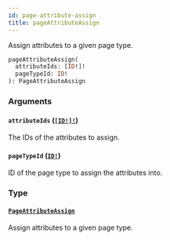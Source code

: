 ```yaml
---
id: page-attribute-assign
title: pageAttributeAssign
---
```


Assign attributes to a given page type.

```graphql
pageAttributeAssign(
  attributeIds: [ID!]!
  pageTypeId: ID!
): PageAttributeAssign

```

### Arguments

#### `attributeIds` ([`[ID!]!`](../../../developer/api-reference/scalars/id))

The IDs of the attributes to assign.

#### `pageTypeId` ([`ID!`](../../../developer/api-reference/scalars/id))

ID of the page type to assign the attributes into.

### Type

#### [`PageAttributeAssign`](../../../developer/api-reference/objects/page-attribute-assign)

Assign attributes to a given page type.
